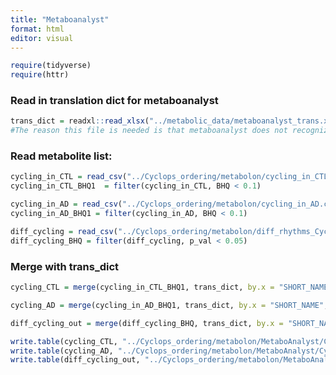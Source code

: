 ```yaml
---
title: "Metaboanalyst"
format: html
editor: visual
---
```


```r
require(tidyverse)
require(httr)
```

### Read in translation dict for metaboanalyst

```r
trans_dict = readxl::read_xlsx("../metabolic_data/metaboanalyst_trans.xlsx")
#The reason this file is needed is that metaboanalyst does not recognize all of the compound names provided by metabolon. This file was generated in the following way: I took metabolon_data_key HMDB ID's and converted them to compound IDs with MetaboAnalyst. But not all of the compoounds had HMDB IDs. Of these, I converted the pubChem IDs given in the metabolon_data_key to compound names in metaboAnalyst. 
```

### Read metabolite list:

```r
cycling_in_CTL = read_csv("../Cyclops_ordering/metabolon/cycling_in_CTL.csv", show_col_types = F)
cycling_in_CTL_BHQ1  = filter(cycling_in_CTL, BHQ < 0.1)

cycling_in_AD = read_csv("../Cyclops_ordering/metabolon/cycling_in_AD.csv",show_col_types = F)
cycling_in_AD_BHQ1 = filter(cycling_in_AD, BHQ < 0.1)

diff_cycling = read_csv("../Cyclops_ordering/metabolon/diff_rhythms_CyclingBHQ1.csv", show_col_types = F)
diff_cycling_BHQ = filter(diff_cycling, p_val < 0.05)
```

### Merge with trans_dict

```r
cycling_CTL = merge(cycling_in_CTL_BHQ1, trans_dict, by.x = "SHORT_NAME", by.y = "SHORT_NAME_Metabolon", suffixes = "_metaboAnalyst")

cycling_AD = merge(cycling_in_AD_BHQ1, trans_dict, by.x = "SHORT_NAME", by.y = "SHORT_NAME_Metabolon", suffixes = "_metaboAnalyst")

diff_cycling_out = merge(diff_cycling_BHQ, trans_dict, by.x = "SHORT_NAME", by.y = "SHORT_NAME_Metabolon", suffixes = "_metaboAnalyst")

write.table(cycling_CTL, "../Cyclops_ordering/metabolon/MetaboAnalyst/Cycling_in_CTL_BHQ1.csv", sep = ',', row.names = F)
write.table(cycling_AD, "../Cyclops_ordering/metabolon/MetaboAnalyst/Cycling_in_AD_BHQ1.csv", sep = ',', row.names = F)
write.table(diff_cycling_out, "../Cyclops_ordering/metabolon/MetaboAnalyst/Diff_cycling_p05.csv", sep = ',', row.names = F)
```

```         
```
